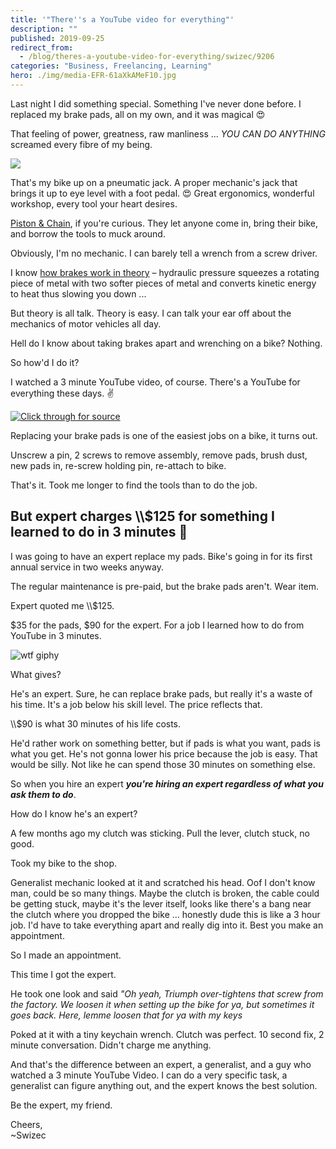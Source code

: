 ```yaml
---
title: '"There''s a YouTube video for everything"'
description: ""
published: 2019-09-25
redirect_from:
  - /blog/theres-a-youtube-video-for-everything/swizec/9206
categories: "Business, Freelancing, Learning"
hero: ./img/media-EFR-61aXkAMeF10.jpg
---
```


Last night I did something special. Something I've never done before. I replaced my brake pads, all on my own, and it was magical 😍

That feeling of power, greatness, raw manliness ... _YOU CAN DO ANYTHING_ screamed every fibre of my being.

[![](./img/media-EFR-61aXkAMeF10.jpg)](https://twitter.com/Swizec/status/1176704975382224896)

That's my bike up on a pneumatic jack. A proper mechanic's jack that brings it up to eye level with a foot pedal. 😍 Great ergonomics, wonderful workshop, every tool your heart desires.

[Piston & Chain](https://pistonandchain.com/), if you're curious. They let anyone come in, bring their bike, and borrow the tools to muck around.

Obviously, I'm no mechanic. I can barely tell a wrench from a screw driver.

I know [how brakes work in theory](https://en.wikipedia.org/wiki/Disc_brake) – hydraulic pressure squeezes a rotating piece of metal with two softer pieces of metal and converts kinetic energy to heat thus slowing you down ...

But theory is all talk. Theory is easy. I can talk your ear off about the mechanics of motor vehicles all day.

Hell do I know about taking brakes apart and wrenching on a bike? Nothing.

So how'd I do it?

I watched a 3 minute YouTube video, of course. There's a YouTube for everything these days. ✌️

[![Click through for source](./img/techletter.app-screenshot-1569427778894.png)](https://www.youtube.com/watch?v=Ji0phl_znEU)

Replacing your brake pads is one of the easiest jobs on a bike, it turns out.

Unscrew a pin, 2 screws to remove assembly, remove pads, brush dust, new pads in, re-screw holding pin, re-attach to bike.

That's it. Took me longer to find the tools than to do the job.

## But expert charges \\\\\$125 for something I learned to do in 3 minutes 🤔

I was going to have an expert replace my pads. Bike's going in for its first annual service in two weeks anyway.

The regular maintenance is pre-paid, but the brake pads aren't. Wear item.

Expert quoted me \\\\\$125.

$35 for the pads, $90 for the expert. For a job I learned how to do from YouTube in 3 minutes.

![wtf giphy](./img/media-pPhyAv5t9V8djyRFJH-giphy-downsized-medium.gif)

What gives?

He's an expert. Sure, he can replace brake pads, but really it's a waste of his time. It's a job below his skill level. The price reflects that.

\\\\\$90 is what 30 minutes of his life costs.

He'd rather work on something better, but if pads is what you want, pads is what you get. He's not gonna lower his price because the job is easy. That would be silly. Not like he can spend those 30 minutes on something else.

So when you hire an expert **_you're hiring an expert regardless of what you ask them to do_**.

How do I know he's an expert?

A few months ago my clutch was sticking. Pull the lever, clutch stuck, no good.

Took my bike to the shop.

Generalist mechanic looked at it and scratched his head. Oof I don't know man, could be so many things. Maybe the clutch is broken, the cable could be getting stuck, maybe it's the lever itself, looks like there's a bang near the clutch where you dropped the bike ... honestly dude this is like a 3 hour job. I'd have to take everything apart and really dig into it. Best you make an appointment.

So I made an appointment.

This time I got the expert.

He took one look and said _"Oh yeah, Triumph over-tightens that screw from the factory. We loosen it when setting up the bike for ya, but sometimes it goes back. Here, lemme loosen that for ya with my keys_

Poked at it with a tiny keychain wrench. Clutch was perfect. 10 second fix, 2 minute conversation. Didn't charge me anything.

And that's the difference between an expert, a generalist, and a guy who watched a 3 minute YouTube Video. I can do a very specific task, a generalist can figure anything out, and the expert knows the best solution.

Be the expert, my friend.

Cheers,  
~Swizec
